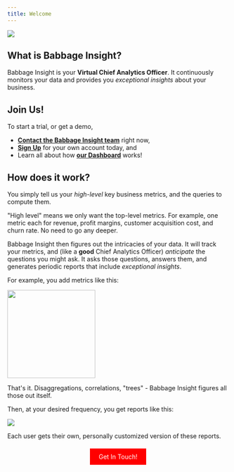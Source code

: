 ```yaml
---
title: Welcome
---
```


<img src="assets/babbage-insight.png"/>

## What is Babbage Insight?
Babbage Insight is your **Virtual Chief Analytics Officer**. It continuously
monitors your data and provides you *exceptional insights* about your business.

## Join Us!
To start a trial, or get a demo,
* [**Contact the Babbage Insight team**](mailto:team@babbageinsight.com) right now,
* [**Sign Up**](/auth/sign-up) for your own account today, and
* Learn all about how [**our Dashboard**](/dashboard) works!

## How does it work?
You simply tell us your *high-level* key business metrics, and the queries to
compute them.

"High level" means we only want the top-level metrics. For example, one metric
each for revenue, profit margins, customer acquisition cost, and churn rate. No need to go any deeper.

Babbage Insight then figures out the intricacies of your data. It will track
your metrics, and (like a **good** Chief Analytics Officer) *anticipate* the
questions you might ask. It asks those questions, answers them, and generates
periodic reports that include *exceptional insights*.

For example, you add metrics like this:

<img src ="assets/dashboard/add-metric-detail.png" height='200px'/>

That's it. Disaggregations, correlations, "trees" - Babbage Insight figures all
those out itself.

Then, at your desired frequency, you get reports like this:

<div style={{ width: '100%', height: 'auto', maxHeight: '500px' }}>
  <img src="assets/dashboard/my-report.png" style={{ width: '100%', height: 'auto' }} />
</div>

Each user gets their own, personally customized version of these reports.



<div style="display: flex; justify-content: center; margin-top: 20px;">
  <a href="mailto:team@babbageinsight.com" style="padding: 10px 20px; color: #ffffff; background-color: #ff0000; text-decoration: none; border-radius: 0px;">Get In Touch!</a>
</div>
